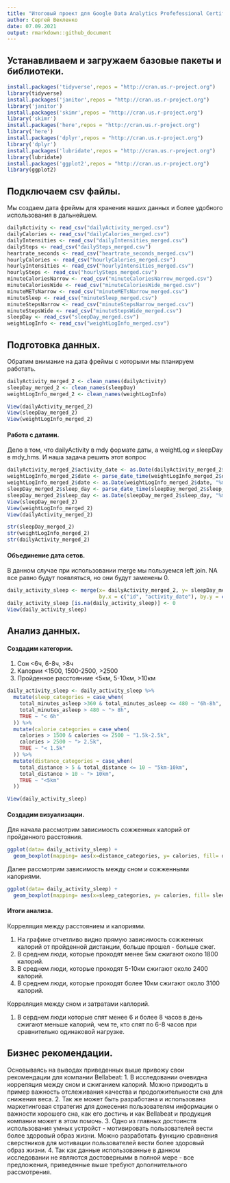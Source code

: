 ---
title: "Итоговый проект для Google Data Analytics Profefessional Certificate"
author: Сергей Векленко
date: 07.09.2021
output: rmarkdown::github_document
---

## Устанавливаем и загружаем базовые пакеты и библиотеки.


```{r}
install.packages('tidyverse',repos = "http://cran.us.r-project.org")
library(tidyverse)
install.packages('janitor',repos = "http://cran.us.r-project.org")
library('janitor')
install.packages('skimr',repos = "http://cran.us.r-project.org")
library('skimr')
install.packages('here',repos = "http://cran.us.r-project.org")
library('here')
install.packages('dplyr',repos = "http://cran.us.r-project.org")
library('dplyr')
install.packages('lubridate',repos = "http://cran.us.r-project.org")
library(lubridate)
install.packages('ggplot2',repos = "http://cran.us.r-project.org")
library(ggplot2)
```


## Подключаем csv файлы.

Мы создаем дата фреймы для хранения наших данных и более удобного использования в дальнейшем. 

```{r}
dailyActivity <- read_csv("dailyActivity_merged.csv")
dailyCalories <- read_csv("dailyCalories_merged.csv")
dailyIntensities <- read_csv("dailyIntensities_merged.csv")
dailySteps <- read_csv("dailySteps_merged.csv")
heartrate_seconds <- read_csv("heartrate_seconds_merged.csv")
hourlyCalories <- read_csv("hourlyCalories_merged.csv")
hourlyIntensities <- read_csv("hourlyIntensities_merged.csv")
hourlySteps <- read_csv("hourlySteps_merged.csv")
minuteCaloriesNarrow <- read_csv("minuteCaloriesNarrow_merged.csv")
minuteCaloriesWide <- read_csv("minuteCaloriesWide_merged.csv")
minuteMETsNarrow <- read_csv("minuteMETsNarrow_merged.csv")
minuteSleep <- read_csv("minuteSleep_merged.csv")
minuteStepsNarrow <- read_csv("minuteStepsNarrow_merged.csv")
minuteStepsWide <- read_csv("minuteStepsWide_merged.csv")
sleepDay <- read_csv("sleepDay_merged.csv")
weightLogInfo <- read_csv("weightLogInfo_merged.csv")

```

## Подготовка данных.

Обратим внимание на дата фреймы с которыми мы планируем работать.
```{r}
dailyActivity_merged_2 <- clean_names(dailyActivity)
sleepDay_merged_2 <- clean_names(sleepDay)
weightLogInfo_merged_2 <- clean_names(weightLogInfo)

View(dailyActivity_merged_2)
View(sleepDay_merged_2)
View(weightLogInfo_merged_2)
```

#### Работа с датами.
Дело в том, что dailyActivity в mdy формате даты, а weightLog и sleepDay в mdy_hms. И наша задача решить этот вопрос

```{r}
dailyActivity_merged_2$activity_date <- as.Date(dailyActivity_merged_2$activity_date, "%m/%d/%Y")
weightLogInfo_merged_2$date <- parse_date_time(weightLogInfo_merged_2$date, orders = 'mdy HMS')
weightLogInfo_merged_2$date <- as.Date(weightLogInfo_merged_2$date, "%m/%d/%y %h:%m:%s")
sleepDay_merged_2$sleep_day <- parse_date_time(sleepDay_merged_2$sleep_day, orders = 'mdy HMS')
sleepDay_merged_2$sleep_day <- as.Date(sleepDay_merged_2$sleep_day, "%m/%d/%y %h:%m:%s")
View(sleepDay_merged_2)
View(weightLogInfo_merged_2)
View(dailyActivity_merged_2)

str(sleepDay_merged_2)
str(weightLogInfo_merged_2)
str(dailyActivity_merged_2)
```

#### Объединение дата сетов.

В данном случае при использовании merge мы пользуемся left join. NA все равно будут появляться, но они будут заменены 0.
```{r}
daily_activity_sleep <- merge(x= dailyActivity_merged_2, y= sleepDay_merged_2,
                              by.x = c("id", "activity_date"), by.y = c("id", "sleep_day"), all.x = TRUE)
daily_activity_sleep [is.na(daily_activity_sleep)] <- 0
View(daily_activity_sleep)

```

## Анализ данных.

#### Создадим категории.
  1. Сон <6ч, 6-8ч, >8ч
  2. Калории <1500, 1500-2500, >2500
  3. Пройденное расстояниие <5км, 5-10км, >10км

```{r}
daily_activity_sleep <- daily_activity_sleep %>% 
  mutate(sleep_categories = case_when(
    total_minutes_asleep >360 & total_minutes_asleep <= 480 ~ "6h-8h",
    total_minutes_asleep > 480 ~ "> 8h",
    TRUE ~ "< 6h"
  )) %>% 
  mutate(calorie_categories = case_when(
    calories > 1500 & calories <= 2500 ~ "1.5k-2.5k",
    calories > 2500 ~ "> 2.5k",
    TRUE ~ "< 1.5k"
  )) %>% 
  mutate(distance_categories = case_when(
    total_distance > 5 & total_distance <= 10 ~ "5km-10km",
    total_distance > 10 ~ "> 10km",
    TRUE ~ "<5km"
  ))

View(daily_activity_sleep)
```

#### Создадим визуализации.

Для начала рассмотрим зависимость сожженных калорий от пройденного расстояния.

```{r}
ggplot(data= daily_activity_sleep) +
  geom_boxplot(mapping= aes(x=distance_categories, y= calories, fill= distance_categories))
```

Далее рассмотрим зависимость между сном и сожженными калориями.

```{r}
ggplot(data= daily_activity_sleep) +
  geom_boxplot(mapping= aes(x=sleep_categories, y= calories, fill= sleep_categories))+facet_wrap("distance_categories")
```

#### Итоги анализа.

Корреляция между расстоянием и калориями.
 
 1. На графике отчетливо видно прямую зависимость сожженных калорий от пройденной дистанции, больше прошел - больше сжег.
 2. В среднем люди, которые проходят менее  5км сжигают около 1800 калорий.
 3. В среднем люди, которые проходят 5-10км сжигают около 2400 калорий.
 4. В среднем люди, которые проходят более 10км сжигают около 3100 калорий.
 
Корреляция между сном и затратами каллорий.
  
  1. В серднем люди которые спят менее 6 и более 8 часов в день сжигают меньше калорий, чем те, кто спят по 6-8 часов при сравнительно одинаковой нагрузке.
  
## Бизнес рекомендации.

Основываясь на выводах приведенных выше привожу свои рекомендации для компании Bellabeat:
  1. В исследовании очевидна корреляция между сном и сжиганием калорий. Можно приводить в пример важность отслеживания качества и продолжительности сна для снижения веса.
  2. Так же может быть разработана и использована маркетинговая стратегия для донесения пользователям информации о важности хорошего сна, как его достичь и как Bellabeat и продукция компании может в этом помочь.
  3. Одно из главных достоинств использования умных устройст - мотивировать пользователей вести более здоровый образ жизни. Можно разработать функцию сравнения сверстников для мотивации пользователей вести более здоровый образ жизни.
  4. Так как данные использованные в данном исследовании не являются достоверными в полной мере - все предложения, приведенные выше требуют дополнительного рассмотрения.

